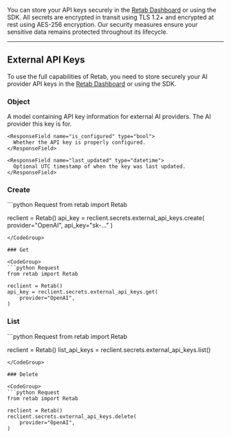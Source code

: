 

You can store your API keys securely in the [Retab Dashboard](https://retab.dev/dashboard/settings) or using the SDK. All secrets are encrypted in transit using TLS 1.2+ and encrypted at rest using AES-256 encryption. Our security measures ensure your sensitive data remains protected throughout its lifecycle.

---




## External API Keys


To use the full capabilities of Retab, you need to store securely your AI provider API keys in the [Retab Dashboard](https://retab.dev/dashboard/settings) or using the SDK.



### Object
<ResponseField name="Object" type="ExternalAPIKey">
A model containing API key information for external AI providers.
  <Expandable title="properties">
    <ResponseField name="provider" type="OpenAI | Anthropic | Gemini | xAI">
      The AI provider this key is for.
    </ResponseField>

    <ResponseField name="is_configured" type="bool">
      Whether the API key is properly configured.
    </ResponseField>

    <ResponseField name="last_updated" type="datetime">
      Optional UTC timestamp of when the key was last updated.
    </ResponseField>
  </Expandable>
</ResponseField>

### Create

<CodeGroup>
```python Request
from retab import Retab

reclient = Retab()
api_key = reclient.secrets.external_api_keys.create(
    provider="OpenAI",
    api_key="sk-..."
)
```
</CodeGroup>

### Get

<CodeGroup>
```python Request
from retab import Retab

reclient = Retab()
api_key = reclient.secrets.external_api_keys.get(
    provider="OpenAI",
)
```
</CodeGroup>

### List

<CodeGroup>
```python Request
from retab import Retab

reclient = Retab()
list_api_keys = reclient.secrets.external_api_keys.list()
```
</CodeGroup>

### Delete

<CodeGroup>
```python Request
from retab import Retab

reclient = Retab()
reclient.secrets.external_api_keys.delete(
    provider="OpenAI",
)
```
</CodeGroup>

